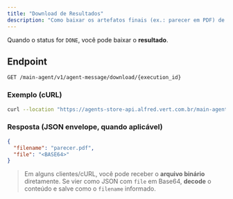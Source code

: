```yaml
---
title: "Download de Resultados"
description: "Como baixar os artefatos finais (ex.: parecer em PDF) de uma execução."
---
```


Quando o status for `DONE`, você pode baixar o **resultado**.

## Endpoint

```
GET /main-agent/v1/agent-message/download/{execution_id}
```

### Exemplo (cURL)
```bash
curl --location "https://agents-store-api.alfred.vert.com.br/main-agent/v1/agent-message/download/<EXECUTION_ID>"   --header "accept: application/json"   --header "Authorization: Bearer <JWT>"   -o resultado.bin
```

### Resposta (JSON envelope, quando aplicável)
```json
{
  "filename": "parecer.pdf",
  "file": "<BASE64>"
}
```

> Em alguns clientes/cURL, você pode receber o **arquivo binário** diretamente. Se vier como JSON com `file` em Base64, **decode** o conteúdo e salve como o `filename` informado.
